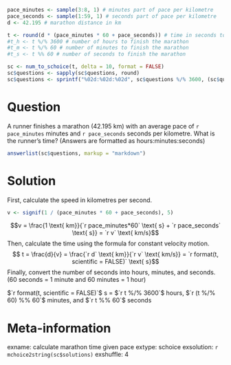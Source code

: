 ```r
pace_minutes <- sample(3:8, 1) # minutes part of pace per kilometre
pace_seconds <- sample(1:59, 1) # seconds part of pace per kilometre
d <- 42.195 # marathon distance in km

t <- round(d * (pace_minutes * 60 + pace_seconds)) # time in seconds to finish the marathon
#t_h <- t %/% 3600 # number of hours to finish the marathon
#t_m <- t %/% 60 # number of minutes to finish the marathon
#t_s <- t %% 60 # number of seconds to finish the marathon

sc <- num_to_schoice(t, delta = 10, format = FALSE)
sc$questions <- sapply(sc$questions, round)
sc$questions <- sprintf("%02d:%02d:%02d", sc$questions %/% 3600, (sc$questions %/% 60) %% 60, sc$questions %% 60)
```

Question
========
A runner finishes a marathon (42.195 km) with an average pace of `r pace_minutes` minutes and `r pace_seconds` seconds per kilometre. What is the runner's time? (Answers are formatted as hours:minutes:seconds)

```r
answerlist(sc$questions, markup = "markdown")
```

Solution
========
First, calculate the speed in kilometres per second.
```r
v <- signif(1 / (pace_minutes * 60 + pace_seconds), 5)
```
$$v = \frac{1 \text{ km}}{`r pace_minutes*60` \text{ s} + `r pace_seconds` \text{ s}} = `r v` \text{ km/s}$$
Then, calculate the time using the formula for constant velocity motion.
$$ t = \frac{d}{v} = \frac{`r d` \text{ km}}{`r v` \text{ km/s}} = `r format(t, scientific = FALSE)` \text{ s}$$
Finally, convert the number of seconds into hours, minutes, and seconds. (60 seconds = 1 minute and 60 minutes = 1 hour)

$`r format(t, scientific = FALSE)`$ s = $`r t %/% 3600`$ hours, $`r (t %/% 60) %% 60`$ minutes, and $`r t %% 60`$ seconds

Meta-information
================
exname: calculate marathon time given pace
extype: schoice
exsolution: `r mchoice2string(sc$solutions)`
exshuffle: 4
